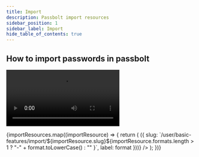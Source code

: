 ```yaml
---
title: Import
description: Passbolt import resources
sidebar_position: 1
sidebar_label: Import
hide_table_of_contents: true
---
```



## How to import passwords in passbolt

<Video
  src="/docs/video/import-video-example.mp4"
  title="Passbolt GUI - Import passwords"
  caption="fig. Passbolt GUI - Import passwords"
/>
<div className={styles.grid}>
  {importResources.map((importResource) => {
    return (
      <ImportCard
        key={importResource.slug}
        logo={importResource.logo}
        name={importResource.name}
        links={importResource.formats.map((format) => ({
          slug: `/user/basic-features/import/${importResource.slug}${importResource.formats.length > 1 ? "-" + format.toLowerCase() : "" }`,
          label: format
       }))}
      />
    );
   })}
</div>
